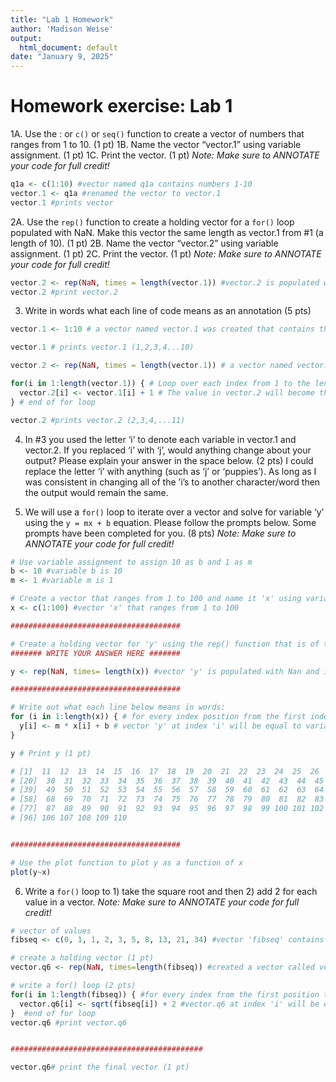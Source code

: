 ```yaml
---
title: "Lab 1 Homework"
author: 'Madison Weise'
output:
  html_document: default
date: "January 9, 2025"
---
```


# Homework exercise: Lab 1


1A. Use the : or `c()` or `seq()` function to create a vector of numbers that ranges from 1 to 10. (1 pt)
1B. Name the vector "vector.1" using variable assignment. (1 pt)
1C. Print the vector. (1 pt)
*Note: Make sure to ANNOTATE your code for full credit!*
```r
q1a <- c(1:10) #vector named q1a contains numbers 1-10
vector.1 <- q1a #renamed the vector to vector.1
vector.1 #prints vector
```

2A. Use the `rep()` function to create a holding vector for a `for()` loop populated with NaN. Make this vector the same length as vector.1 from #1 (a length of 10). (1 pt)
2B. Name the vector "vector.2" using variable assignment. (1 pt)
2C. Print the vector. (1 pt)
*Note: Make sure to ANNOTATE your code for full credit!*
```r
vector.2 <- rep(NaN, times = length(vector.1)) #vector.2 is populated with NaN and it is the same length as vector.1
vector.2 #print vector.2
```

3. Write in words what each line of code means as an annotation (5 pts)
```r
vector.1 <- 1:10 # a vector named vector.1 was created that contains the numbers 1-10

vector.1 # prints vector.1 (1,2,3,4...10)

vector.2 <- rep(NaN, times = length(vector.1)) # a vector named vector.2 was created that is the same length as vector.1 (10 positions) and is currently filled with NaN values as a placeholder for our future values

for(i in 1:length(vector.1)) { # Loop over each index from 1 to the length of vector.1
  vector.2[i] <- vector.1[i] + 1 # The value in vector.2 will become the value in vector.1 plus 1
} # end of for loop

vector.2 #prints vector.2 (2,3,4,...11)
```

4. In #3 you used the letter 'i' to denote each variable in vector.1 and vector.2. If you replaced 'i' with 'j', would anything change about your output? Please explain your answer in the space below. (2 pts)
I could replace the letter 'i' with anything (such as 'j' or 'puppies'). As long as I was consistent in changing all of the 'i's to another character/word then the output would remain the same.

5. We will use a `for()` loop to iterate over a vector and solve for variable 'y' using the `y = mx + b` equation. Please follow the prompts below. Some prompts have been completed for you. (8 pts)
*Note: Make sure to ANNOTATE your code for full credit!*
```r
# Use variable assignment to assign 10 as b and 1 as m
b <- 10 #variable b is 10
m <- 1 #variable m is 1

# Create a vector that ranges from 1 to 100 and name it 'x' using variable assignment. (2 pts)
x <- c(1:100) #vector 'x' that ranges from 1 to 100

######################################

# Create a holding vector for 'y' using the rep() function that is of the same length as vector x, but populate this vector with NaN. (2 pts)
####### WRITE YOUR ANSWER HERE #######

y <- rep(NaN, times= length(x)) #vector 'y' is populated with Nan and is the same length as vector 'x' (1:100)

######################################

# Write out what each line below means in words:
for (i in 1:length(x)) { # for every index position from the first index to the last index of vector 'x' (aka the same length as vecotr 'x') (1pt)
  y[i] <- m * x[i] + b # vector 'y' at index 'i' will be equal to variable m times the value at index 'i' in vecotr 'x' plus the variable 'b' (1pt)
}

y # Print y (1 pt)

# [1]  11  12  13  14  15  16  17  18  19  20  21  22  23  24  25  26  27  28  29
# [20]  30  31  32  33  34  35  36  37  38  39  40  41  42  43  44  45  46  47  48
# [39]  49  50  51  52  53  54  55  56  57  58  59  60  61  62  63  64  65  66  67
# [58]  68  69  70  71  72  73  74  75  76  77  78  79  80  81  82  83  84  85  86
# [77]  87  88  89  90  91  92  93  94  95  96  97  98  99 100 101 102 103 104 105
# [96] 106 107 108 109 110


######################################

# Use the plot function to plot y as a function of x 
plot(y~x)
```

6. Write a `for()` loop to 1) take the square root and then 2) add 2 for each value in a vector. 
*Note: Make sure to ANNOTATE your code for full credit!*
```r
# vector of values
fibseq <- c(0, 1, 1, 2, 3, 5, 8, 13, 21, 34) #vector 'fibseq' contains the numbers 0,1,1,2,3,5...

# create a holding vector (1 pt)
vector.q6 <- rep(NaN, times=length(fibseq)) #created a vector called vector.q6 that is filled with NaN for the length that vector fibseq is (10 positions)

# write a for() loop (2 pts)
for(i in 1:length(fibseq)) { #for every index from the first position to the end of vector 'fibseq'
  vector.q6[i] <- sqrt(fibseq[i]) + 2 #vector.q6 at index 'i' will be equal to the square root of the value at index 'i' in vector 'figseq' plus 2
}  #end of for loop
vector.q6 #print vector.q6


###########################################

vector.q6# print the final vector (1 pt)

```